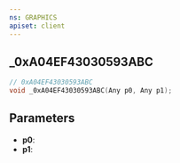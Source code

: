 ```yaml
---
ns: GRAPHICS
apiset: client
---
```

## _0xA04EF43030593ABC

```c
// 0xA04EF43030593ABC
void _0xA04EF43030593ABC(Any p0, Any p1);
```


## Parameters
* **p0**:
* **p1**: